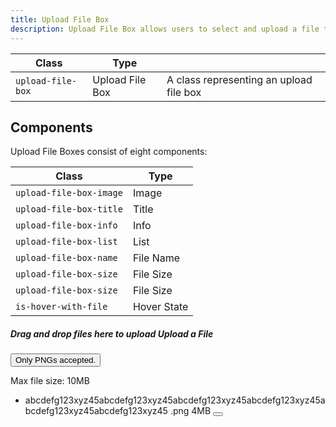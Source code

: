 ```yaml
---
title: Upload File Box
description: Upload File Box allows users to select and upload a file to a specific location.
---
```


| Class             | Type            |                                         |
| ----------------- | --------------- | --------------------------------------- |
| `upload-file-box` | Upload File Box | A class representing an upload file box |

## Components

Upload File Boxes consist of eight components:

| Class                   | Type        |
| ----------------------- | ----------- |
| `upload-file-box-image` | Image       |
| `upload-file-box-title` | Title       |
| `upload-file-box-info`  | Info        |
| `upload-file-box-list`  | List        |
| `upload-file-box-name`  | File Name   |
| `upload-file-box-size`  | File Size   |
| `upload-file-box-size`  | File Size   |
| `is-hover-with-file`    | Hover State |

<Preview>
  <div class="box is-border-dashed is-no-shadow u-padding-24">
    <div class="upload-file-box">
      <div class="upload-file-box-image">
        <span class="icon-upload" aria-hidden="true"></span>
      </div>
      <div class="u-min-width-0">
        <div class="">
          <h5 class="upload-file-box-title heading-level-7 u-inline">
            <span class="is-only-desktop">Drag and drop files here to upload</span>
            <span class="is-not-desktop">Upload a File</span>
          </h5>
          <button
            class="tooltip u-inline u-margin-inline-start-4"
            aria-label="variables info"
          >
            <span class="icon-info" aria-hidden="true"></span>
            <span class="tooltip-popup" role="tooltip">Only PNGs accepted.</span>
          </button>
        </div>
        <p class="upload-file-box-info body-text-2 u-normal">Max file size: 10MB</p>
      </div>
      <ul class="upload-file-box-list u-min-width-0">
        <li class="u-flex u-cross-center u-min-width-0">
          <span class="icon-document" aria-hidden="true"></span>
          <span class="upload-file-box-name u-trim u-min-width-0">abcdefg123xyz45abcdefg123xyz45abcdefg123xyz45abcdefg123xyz45abcdefg123xyz45abcdefg123xyz45</span>
          <span class="upload-file-box-name u-min-width-0 u-flex-shrink-0">.png</span>
          <span class="upload-file-box-size u-margin-inline-start-4 u-margin-inline-end-16">4MB</span>
          <button
            type="button"
            class="button is-text is-only-icon"
            aria-label="remove file"
            style="--button-size:1.5rem;"
          >
            <span class="icon-x" aria-hidden="true"></span>
          </button>
        </li>
      </ul>
    </div>
  </div>
</Preview>
